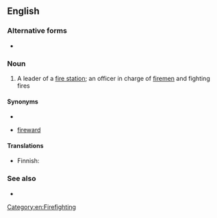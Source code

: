 ==English==

===Alternative forms===
* {{l|en|firechief}}

===Noun===
{{en-noun}}
# A leader of a [[fire station]]; an officer in charge of [[fireman|firemen]] and fighting fires

====Synonyms====
* {{l|en|fire marshal}}
* {{qualifier|obsolete}} [[fireward]]

====Translations====
{{trans-top|leader of a fire department}}
* Finnish: {{t|fi|palopäällikkö}}
{{trans-mid}}
{{trans-bottom}}

===See also===
* {{l|en|fire inspector}}

[[Category:en:Firefighting]]